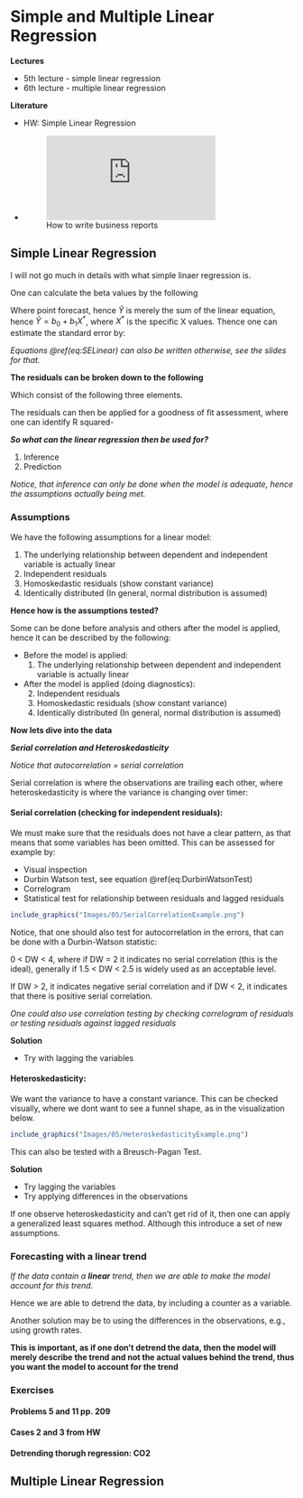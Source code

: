 
# Simple and Multiple Linear Regression

**Lectures**

+ 5th lecture - simple linear regression
+ 6th lecture - multiple linear regression


**Literature**

+ HW: Simple Linear Regression
+ ![How to write business reports](https://www.victoria.ac.nz/vbs/teaching/resources/VBS-Report-Writing-Guide-2017.pdf)

## Simple Linear Regression

I will not go much in details with what simple linaer regression is.

One can calculate the beta values by the following

\begin{equation}
b_0=\ \overline{Y}-\ b_1\overline{X}
(\#eq:b0)
\end{equation}

\begin{equation}
b_1=\frac{\sum_{ }^{ }\left(X-\overline{X}\right)\left(Y-\overline{Y}\right)}{\sum_{ }^{ }\left(X-\overline{X}\right)^{^2}}
(\#eq:b1)
\end{equation}

Where point forecast, hence $\hat{Y}$ is merely the sum of the linear equation, hence $\hat{Y}=b_0+b_1X^*$, where $X^*$ is the specific X values. Thence one can estimate the standard error by:

\begin{equation}
s_{yx}=\sqrt{\frac{\sum_{ }^{ }\left(Y-\overline{Y}\right)^{^2}}{n-2}}
(\#eq:SELinear)
\end{equation}

*Equations \@ref(eq:SELinear) can also be written otherwise, see the slides for that.*

**The residuals can be broken down to the following**


\begin{equation}
\sum_{ }^{ }\left(Y-\overline{Y}\right)^{^2}=\sum_{ }^{ }\left(\hat{Y}-\ \overline{Y}\right)^{^2}+\sum_{ }^{ }\left(Y-\ \hat{Y}\right)^{^2}
(\#eq:error)
\end{equation}

Which consist of the following three elements.

\begin{equation}
SST = SSR + SSE
(\#eq:error2)
\end{equation}

The residuals can then be applied for a goodness of fit assessment, where one can identify R squared- 

\begin{equation}
R^2=\frac{SSR}{SST}
(\#eq:error2)
\end{equation}

***So what can the linear regression then be used for?***

1. Inference
2. Prediction

*Notice, that inference can only be done when the model is adequate, hence the assumptions actually being met.*

### Assumptions

We have the following assumptions for a linear model:

1. The underlying relationship between dependent and independent variable is actually linear
2. Independent residuals
3. Homoskedastic residuals (show constant variance)
4. Identically distributed (In general, normal distribution is assumed)

**Hence how is the assumptions tested?**

Some can be done before analysis and others after the model is applied, hence it can be described by the following:

+ Before the model is applied:
  1. The underlying relationship between dependent and independent variable is actually linear
  
+ After the model is applied (doing diagnostics):
  2. Independent residuals
  3. Homoskedastic residuals (show constant variance)
  4. Identically distributed (In general, normal distribution is assumed)
  
**Now lets dive into the data**

***Serial correlation and Heteroskedasticity***

*Notice that autocorrelation = serial correlation*

Serial correlation is where the observations are trailing each other, where heteroskedasticity is where the variance is changing over timer:

#### Serial correlation (checking for independent residuals):

We must make sure that the residuals does not have a clear pattern, as that means that some variables has been omitted. This can be assessed for example by:

+ Visual inspection
+ Durbin Watson test, see equation \@ref(eq:DurbinWatsonTest)
+ Correlogram
+ Statistical test for relationship between residuals and lagged residuals

```r
include_graphics("Images/05/SerialCorrelationExample.png")
```

Notice, that one should also test for autocorrelation in the errors, that can be done with a Durbin-Watson statistic:

\begin{equation}
DW\ =\frac{\sum_{ }^{ }\left(e_t-e_{t-1}\right)^{^2}}{\sum_{ }^{ }e_t^{^2}}
(\#eq:DurbinWatsonTest)
\end{equation}

0 < DW < 4, where if DW = 2 it indicates no serial correlation (this is the ideal), generally if 1.5 < DW < 2.5 is widely used as an acceptable level.

If DW > 2, it indicates negative serial correlation and if DW < 2, it indicates that there is positive serial correlation.

*One could also use correlation testing by checking correlogram of residuals or testing residuals against lagged residuals*

**Solution**

+ Try with lagging the variables

#### Heteroskedasticity:

We want the variance to have a constant variance. This can be checked visually, where we dont want to see a funnel shape, as in the visualization below.

```r
include_graphics("Images/05/HeteroskedasticityExample.png")
```

This can also be tested with a Breusch-Pagan Test.

**Solution**

+ Try lagging the variables
+ Try applying differences in the observations

If one observe heteroskedasticity and can't get rid of it, then one can apply a generalized least squares method. Although this introduce a set of new assumptions.

### Forecasting with a linear trend

*If the data contain a __linear__ trend, then we are able to make the model account for this trend.*

Hence we are able to detrend the data, by including a counter as a variable.

Another solution may be to using the differences in the observations, e.g., using growth rates.

**This is important, as if one don't detrend the data, then the model will merely describe the trend and not the actual values behind the trend, thus you want the model to account for the trend**


### Exercises

#### Problems 5 and 11 pp. 209 


#### Cases 2 and 3 from HW


#### Detrending thorugh regression: CO2



## Multiple Linear Regression









